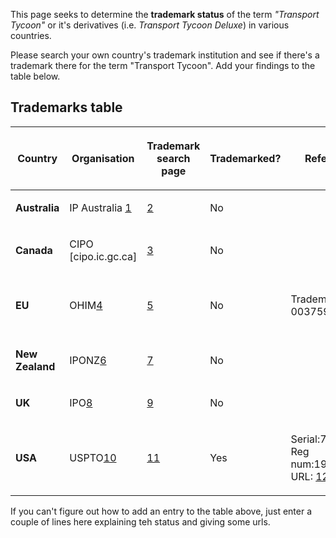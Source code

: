 This page seeks to determine the '''trademark status''' of the term ''"Transport Tycoon"'' or it's derivatives (i.e. ''Transport Tycoon Deluxe'') in various countries.

Please search your own country's trademark institution and see if there's a trademark there for the term "Transport Tycoon". Add your findings to the table below.

==Trademarks table==
{| border="2" class="wikitable"
|-
! Country
! Organisation
! Trademark search page
! Trademarked?
! References
! Notes
|-
|'''Australia'''
|IP Australia [http://www.ipaustralia.gov.au]
|[http://pericles.ipaustralia.gov.au/atmoss/Falcon.Search_Screen?p_search_no=0&p_SearchLevel=BASIC]
| bgcolor="green" | No
|-
|'''Canada'''
|CIPO [cipo.ic.gc.ca]
|[http://www.ic.gc.ca/app/opic-cipo/trdmrks/srch/bscSrch.do?lang=eng]
| bgcolor="green" | No
|-
|'''EU'''
| OHIM[http://oami.europa.eu]
| [http://oami.europa.eu/CTMOnline/RequestManager/en_SearchBasic]
| bgcolor="green" | No
| Trademark no: 003759487
| Application Withdrawn 14/06/2005
|-
| '''New Zealand'''
| IPONZ[http://www.iponz.govt.nz/cms]
| [http://www.iponz.govt.nz/cms/banner_template/IPTM]
| bgcolor="green" | No
|-
| '''UK'''
| IPO[http://www.ipo.gov.uk/home.htm]
| [http://www.ipo.gov.uk/tm/t-find/t-find-text/tmtsearch-default.aspx]
| bgcolor="green" | No
|-
| '''USA'''
| USPTO[http://www.uspto.gov/trademarks/index.jsp]
| [http://tess2.uspto.gov/bin/gate.exe?f=searchss&state=4002:3etnmg.1.1]
| bgcolor="red" |Yes
| Serial:74590407, Reg num:1989227 URL: [http://tarr.uspto.gov/servlet/tarr?regser=serial&entry=74590407]
| Renewed. Valid until 2016 [http://tmportal.uspto.gov/external/PA_TOWUserInterface/OpenServletWindow?serialNumber=74590407]
|}


If you can't figure out how to add an entry to the table above, just enter a couple of lines here explaining teh status and giving some urls.